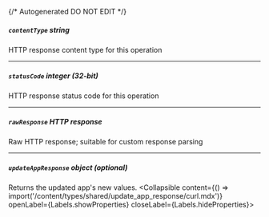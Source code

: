 {/* Autogenerated DO NOT EDIT  */}

##### `contentType` _string_
HTTP response content type for this operation

---
##### `statusCode` _integer (32-bit)_
HTTP response status code for this operation

---
##### `rawResponse` _HTTP response_
Raw HTTP response; suitable for custom response parsing

---
##### `updateAppResponse` _object (optional)_
Returns the updated app's new values.
<Collapsible content={() => import('/content/types/shared/update_app_response/curl.mdx')} openLabel={Labels.showProperties} closeLabel={Labels.hideProperties}>
</Collapsible>


